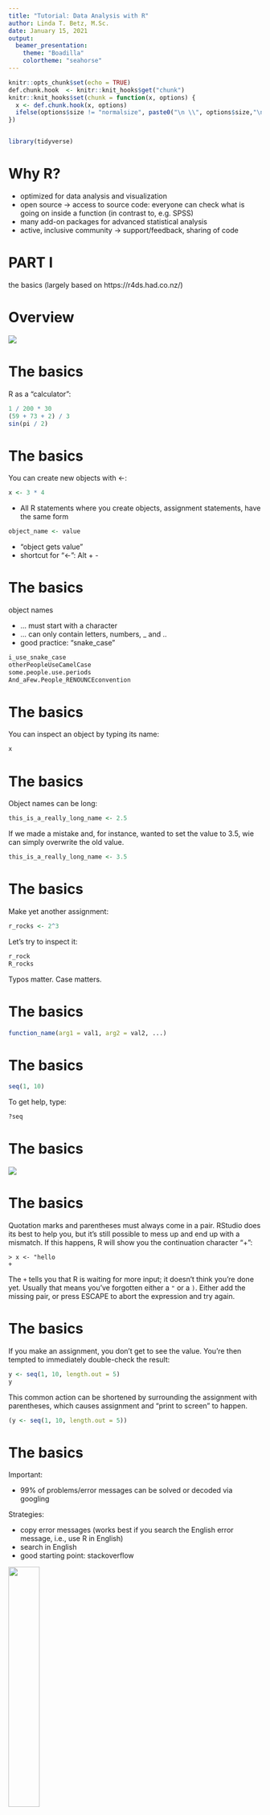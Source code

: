 ```yaml
---
title: "Tutorial: Data Analysis with R"
author: Linda T. Betz, M.Sc.
date: January 15, 2021
output: 
  beamer_presentation:
    theme: "Boadilla"
    colortheme: "seahorse"
---
```

```r
knitr::opts_chunk$set(echo = TRUE)
def.chunk.hook  <- knitr::knit_hooks$get("chunk")
knitr::knit_hooks$set(chunk = function(x, options) {
  x <- def.chunk.hook(x, options)
  ifelse(options$size != "normalsize", paste0("\n \\", options$size,"\n\n", x, "\n\n \\normalsize"), x)
})


library(tidyverse)

```

# Why R?

- optimized for data analysis and visualization
- open source → access to source code: everyone can check what is going on inside a function (in contrast to, e.g. SPSS) 
- many add-on packages for advanced statistical analysis
- active, inclusive community → support/feedback, sharing of code

# PART I
the basics (largely based on https://r4ds.had.co.nz/)

# Overview
![](./imgs/console.png)

# The basics
R as a "calculator":
```r
1 / 200 * 30
(59 + 73 + 2) / 3
sin(pi / 2)
```
# The basics
You can create new objects with <-:
```r
x <- 3 * 4
```
- All R statements where you create objects, assignment statements, have the same form
```r
object_name <- value
```
- "object gets value"
- shortcut for “<-”: Alt + -

# The basics
object names

- … must start with a character 
- … can only contain letters, numbers, _ and ..
- good practice: “snake_case”

```r
i_use_snake_case
otherPeopleUseCamelCase
some.people.use.periods
And_aFew.People_RENOUNCEconvention
```

# The basics
You can inspect an object by typing its name:
```r
x 
```

# The basics
Object names can be long:
```r
this_is_a_really_long_name <- 2.5
```
If we made a mistake and, for instance, wanted to set the value to 3.5, wie can simply overwrite the old value.
```r
this_is_a_really_long_name <- 3.5
```

# The basics
Make yet another assignment:
```r
r_rocks <- 2^3
```
Let’s try to inspect it:
```r
r_rock
R_rocks
```
Typos matter. Case matters.

# The basics
```r
function_name(arg1 = val1, arg2 = val2, ...)
```
# The basics
```r
seq(1, 10)
```

To get help, type:
```r
?seq
```

# The basics
![](./imgs/seq.png)

# The basics
Quotation marks and parentheses must always come in a pair. RStudio does its best to help you, but it's still possible to mess up and end up with a mismatch. If this happens, R will show you the continuation character "+":

```
> x <- "hello
+
```
The `+` tells you that R is waiting for more input; it doesn't think you're done yet. Usually that means you've forgotten either a `"` or a `)`. Either add the missing pair, or press ESCAPE to abort the expression and try again.

# The basics
If you make an assignment, you don't get to see the value. You're then tempted to immediately double-check the result:

```r
y <- seq(1, 10, length.out = 5)
y
```

This common action can be shortened by surrounding the assignment with parentheses, which causes assignment and "print to screen" to happen.

```r
(y <- seq(1, 10, length.out = 5))
```

# The basics
Important:

- 99% of problems/error messages can be solved or decoded via googling 

Strategies:

- copy error messages (works best if you search the English error message, i.e., use R in English)
- search in English 
- good starting point: stackoverflow

![](./imgs/lmgtfy.jpg){ width=35% height=35% }

# The basics
In the environment in the upper right pane, you can see all of the objects that you’ve created.
\
\
![](./imgs/environment.PNG)

# Creating projects
It is common practice to keep all the files associated with a project together — input data, R scripts, analytical results, figures.
To create a project: Click File > New Project, then:  
\
\

![](./imgs/project1.png){ width=30% height=30% }
![](./imgs/project2.png){ width=30% height=30% }
![](./imgs/project3.png){ width=30% height=30% }

Think carefully about which subdirectory you put the project in. 

# Creating projects
Check that the "home" directory of your project is the current working directory:
```r
getwd()
```
Whenever you refer to a file with a relative path it will look for it here.\
Some good practices:

- Create an R project for each data analysis project.
- Keep data files there.
- Keep scripts there; edit them, run them in bits or as a whole.
- Save your outputs (plots and cleaned data) there.
- Only ever use relative paths, not absolute paths.

# Installation of packages
Many useful functions are not built-in directly into R, but have to be imported from external extensions, so-called "packages". We first need to install them. Here, we install the tidyverse, a collection of R packages for data wrangling, analysis and visualization.
```r
install.packages("tidyverse")
```

# Loading data
We load files in R with the readr package. First, we load the package via `library()`. It is good practice to load all libraries you use in an analysis in the beginning of the script. Generally, packages from the tidyverse should be loaded last.
```r
library(tidyverse)
```
Check out the print out you get when you run the code. It shows which packages are overwritten by dplyr. Some functions from base R now have to be called explicitly (e.g. stats::filter).

# Loading data
Next, we can use `read_csv()` from the tidyverse package to load the data file "data_cobre.csv". The first argument to `read_csv()` is the most important: it's the path to the file to read. If you have created a R project and have placed "data_cobre.csv" in the corresponding project folder, you can use relative rather than absolute paths to load your file:

```r
data_cobre <- read_csv("data_cobre.csv")
```
When you run `read_csv()`, it prints out a column specification with the name and type of each column. `read_csv()` uses the first line of the data for the column names, which is a common convention.

# PART II
data wrangling (largely based on https://r4ds.had.co.nz/)
\
\
![](./imgs/fishdata.PNG){ width=60% height=60% }

# Why data wrangling?
![](./imgs/cartoon.PNG){ width=70% height=70% }

# Why data wrangling?
Data often does not come in a tidy, ready-to-use format.

- uninformative variable names
- missing values coded as numbers (e.g. "-999") 
- outliers
- exclude people with to many missing values 
- a lot of time is spent cleaning up data

![](./imgs/weirddata.png){ width=60% height=60% }
![](./imgs/weirddata2.png){ width=30% height=30% }

# The dataset
- open dataset from the Center for Biomedical Research Excellence (https://coins.trendscenter.org)
- contains clinical participants with various diagnoses, and healthy controls
- every row represents one participant, every column is a variable 
- we'll use neuropsych data later in our machine learning exercises
```r
data_cobre 
```

# Variable types
Letter abbreviations under the column names describe the type of each variable:

- `dbl` stands for doubles, or real numbers (0.25, 1.00, -5).
- `chr` stands for character vectors, or strings ("abc").
- `fctr` stands for factors, which R uses to represent categorical variables with fixed possible values ("female"/"male").
- `lgl` stands for logical, vectors that contain only TRUE or FALSE.

There are other common types of variables that aren’t used in this dataset:

- `int` stands for integers (1, 2, ...).
- `date` stands for dates (31.12.2020).
- `dttm` stands for date-times (a date + a time; 31.12.2020 21:00).

# Vectors
A vector is a basic data structure in R. It contains *element of the same type*. Vectors are generally created using the `c()` function.
```r
x <- c(1, 5, 4, 9, 0)
x
y <- c("male", "female", "female", "male")
y
```
`c()` will try and coerce elements to the *same type* if they are different.
```r
x <- c(1, 5.4, TRUE, "hello")
x
```

# Getting started
After loading the data, it is helpful to get an overview of what is going on. There are several options:
```r
head(data_cobre) # show the first 6 rows of a data set
```

# Getting started
```r
summary(data_cobre) # gives descriptive stats for every variable
```

# Getting started
```r
data_cobre$age # shows one specific variable

table(data_cobre$gender) # shows frequency of values for one variable
```

# Getting started
```r
data_cobre[,1] # => first column
data_cobre[1,] # => first row
data_cobre[1,1] # => first row, first column
```

# Data transformation
First, we are going to look at the five key dplyr functions that allow you to solve the vast majority of data manipulation challenges:

- Pick observations by their values (`filter()`).
- Reorder the rows (`arrange()`).
- Pick variables by their names (`select()`).
- Create new variables with functions of existing variables (`mutate()`).
- Collapse many values down to a single summary (`summarize()`).

All 'verbs' work similarly:

- The first argument is a data frame.
- The subsequent arguments describe what to do with the data frame, using the variable names (without quotes).
- The result is a new data frame.

# Filter rows with `filter()`
`filter()` allows you to subset observations based on their values. The first argument is the name of the data frame. The second and subsequent arguments are the expressions that filter the data frame. For example, we can select all participants with age 65.
```r
filter(data_cobre, age == 65)
```
When you run that line of code, dplyr executes the filtering operation and returns a new data frame. dplyr functions *never modify their inputs*, so if you want to save the result, you’ll need to use the assignment operator, <-:
```r
old_participants <- filter(data_cobre, age == 65)
```

# Comparisons
To use filtering effectively, you have to know how to select the observations that you want using the comparison operators. R provides the standard suite: >, >=, <, <=, != (not equal), and == (equal). When you’re starting out with R, the easiest mistake to make is to use = instead of == when testing for equality. When this happens you’ll get an informative error:
```r
old_participants <- filter(data_cobre, age = 65)
```

# Logical operations
Multiple arguments to `filter()` are combined with “and”: every expression must be true in order for a row to be included in the output. For other types of combinations, you’ll need to use Boolean operators: 

- & is “and”
- | is “or”
- ! is “not” 
\
\
\
![](./imgs/booleans.png){ width=50% height=50% }

# Logical operations
The following code finds all participants that are either defined as "bipolar" or "schizoaffective":

```r
filter(data_cobre, study_group == "Bipolar" | study_group == "Schizoaffective")
```

# Logical operations
A useful short-hand for this problem is x %in% y. This will select every row where x is one of the values in y. We could use it to rewrite the code above:
```r
filter(data_cobre, study_group %in% c("Bipolar", "Schizoaffective"))
```


# Missing values
One important feature of R that can make comparison tricky are missing values, or NAs (“not availables”). NA represents an unknown value: almost any operation involving an unknown value will also be unknown.
```r
10 == NA
NA + 5
NA / 9
```

# Missing values
The most confusing result is this one:
```r
NA == NA
```

It's easiest to understand why this is true with a bit more context:
```r
# Let x be Pedro's age. We don't know how old he is.
x <- NA
# Let y be Julian's age. We don't know how old he is.
y <- NA
# Are Julian and Pedro the same age?
x == y
# We don't know!
```

# Missing values
If you want to determine if a value is missing, use `is.na()`:
```r
is.na(x)
```

`filter()` only includes rows where the condition is `TRUE`; it excludes both `FALSE` and `NA` values. If you want to preserve missing values, ask for them explicitly:
```r
df <- tibble(x = c(1, NA, 3))
filter(df, x > 1)
filter(df, is.na(x) | x > 1)
```

# Excercises
Before getting started with the exercises, please make sure you have run the following code:
```r
install.packages("tidyverse") # install package we need
library(tidyverse) # load the package 
data_cobre <- read_csv("data_cobre.csv") # load data
```

# Excercises
- Find all participants who are 19 and younger. How many are there?
- Find all healthy control participants who are 19 and younger. How many are there?
- Find all women who are healthy controls and either have been diagnosed with bipolar disorder or schizophrenia. How many are there?
- How many patients have a missing value in the variable `age_onset_psychiatric_illness`?
- BONUS: Why does `NA ^ 0` not return `NA`? Why is `NA | TRUE` not `NA`?

# Solutions
Find all participants who are 19 and younger. How many are there?
```r
filter(data_cobre, age <= 19)
```

# Solutions
Find all healthy control participants who are 19 and younger. How many are there?
```r
filter(data_cobre, study_group == "Control" & age <= 19)
```

# Solutions
Find all women who have been diagnosed with either bipolar disorder or schizophrenia. How many are there?
```r
filter(data_cobre, gender == "female" & study_group %in% c("Bipolar", "Schizophrenia"))
```

# Solutions
How many patients have a missing value in the variable `age_onset_psychiatric_illness`?
```r
filter(data_cobre, study_group != "Control" & is.na(age_onset_psychiatric_illness))
```

# Arrange rows with `arrange()`
`arrange()` works similarly to `filter()` except that instead of selecting rows, it changes their order. It takes a data frame and a set of column names (or more complicated expressions) to order by. If you provide more than one column name, each additional column will be used to break ties in the values of preceding columns:
```r
arrange(data_cobre, age)
```

# Arrange rows with `arrange()`
Use `desc()` to re-order by a column in descending order:
```r
arrange(data_cobre, desc(age))
```
Missing values are always sorted at the end.

# Select columns with `select()`
It’s not uncommon to get datasets with hundreds or even thousands of variables. `select()` allows you to select a useful subset using operations based on the names of the variables.

`select()` is not super useful with our dataset because we only have `r ncol(data_cobre)` variables, but you can still get the general idea:
```r
select(data_cobre,  id,  age, gender)
```

# Select columns with `select()`
There are a number of helper functions you can use within `select()`:

- starts_with("abc"): matches names that begin with “abc”.
- ends_with("xyz"): matches names that end with “xyz”.
- contains("ijk"): matches names that contain “ijk”.
- matches("(.)\\1"): selects variables that match a regular expression. 
- num_range("x", 1:3): matches x1, x2 and x3.

```r
select(data_cobre, contains("age"))
```

# Select columns with `select()`
Another option is to use `select()` in conjunction with the `everything()` helper. This is useful if you have a handful of variables you’d like to move to the start of the data frame.

```r
select(data_cobre, study_group, everything()) 
```

# Rename variables
```r
rename(data_cobre, participant_id = id) # logic: new_name = old_name
```

# Exercises
- Rename all variables such that they contain upper case letters only.
- Select all variables that contain the word "study".
- Conceptually, what's the difference between `filter()` and `select()`?

# Solutions
Rename all variables such that they contain upper case letters only.
```r
rename_with(data_cobre, toupper)
```

# Solutions
Select all variables that contain the word "study".
```r
select(data_cobre, contains("study"))
```

# Add new variables with `mutate()`
`mutate()` adds new columns that are functions of existing columns. `mutate()` always adds new columns at the end of your dataset.
```r
mutate(data_cobre, age_months = age*12) # age in months
```
If you only want to keep the new variables, use `transmute()`:
```r
transmute(data_cobre, age_months = age*12) # age in months
```

# Useful creation functions
There are many functions for creating new variables that you can use with `mutate()`. The function must have a key property: it must take a vector of values as input, return a vector with the same number of values as output. Some examples:

- Arithmetic operators: +, -, *, /, ^.
- Modular arithmetic: %/% (integer division) and %% (remainder)
- Logs: log(), log2(), log10()
- Logical comparisons: <, <=, >, >=, !=, and ==

# Exercises
- Create a new variable `patient` that indicates if a participant has been diagnosed with any disorder or not.
- Z-transform the variable `age`, and store the result in a new variable `age_z_score`.

# Solutions
Create a new variable "patient" that indicates if a participant has been diagnosed with any disorder or not.
````r
mutate(data_cobre, patient = if_else(study_group == "Control", true = TRUE, false = FALSE)) 
```

# Solutions
Z-transform the variable "age", and store the result in a new variable "age_z_score".
````r
mutate(data_cobre, age_z_score = (age-mean(age))/sd(age))
```

# Part III
Summarize variables with `summarize()`

# Grouped summaries with `summarize()`

The last key data operation we'll look at is `summarize()`. It collapses a data frame to a single row:
```r
summarize(data_cobre, age_mean = mean(age)) 
```
`summarize()` is not terribly useful unless we pair it with `group_by()`. When you then use the dplyr verbs on a grouped data frame they’ll be automatically applied “by group”.

````r
by_group <- group_by(data_cobre, study_group) # save grouped data frame here
summarize(by_group, age = mean(age), .groups = "keep") # mean age per group
```

# Grouped summaries with `summarize()`
![](./imgs/group_summarize.png){ width=90% height=90% }

# Combining multiple operations with the pipe (`%>%`)
````r
by_group <- group_by(data_cobre, study_group) # save grouped data frame here
mean_age_groups <- summarize(by_group, age = mean(age), .groups = "drop") # mean age per group
filtered_age <- filter(mean_age_groups, age > 39)
```

An alternative, faster and less frustrating way to tackle this proplem is the pipe operator (`%>%`), which focuses on the transformations, not what’s being transformed, which makes the code easier to read. You can read it as a series of imperative statements: group, then summarize, then filter.

````r
data_cobre %>% 
  group_by(study_group) %>% # save grouped data frame here
  summarize(age = mean(age), .groups = "drop") %>% # mean age per group
  filter(age > 39)
```

# Combining multiple operations with the pipe (`%>%`)
![](./imgs/tidyverse_logic.PNG){ width=80% height=80% }


# Useful summary functions
![](./imgs/summarize_funs.PNG){ width=80% height=80% }

# Grouping by multiple variables
When you group by multiple variables, each summary peels off one level of the grouping:

````r
data_cobre %>% 
  group_by(study_group, first_degree_relative_psychosis) %>% # save grouped data frame here
  summarize(age_mean = mean(age), age_sd = sd(age), .groups = "drop") # mean/SD age per group
```

# Missing values (again)
Aggregation functions obey the usual rule of missing values: if there’s any missing value in the input, the output will be a missing value.
````r
data_cobre %>% 
  summarize(age_onset_mean = mean(age_onset_psychiatric_illness))
```
All aggregation functions have an `na.rm` argument which removes the missing values prior to computation:
````r
data_cobre %>% 
  summarize(age_onset_mean = mean(age_onset_psychiatric_illness, na.rm = TRUE))
```
This mean onset age, however, is far too high. Something else is wrong here... 

# Problematic coding of missing values
Let's look at the variable more closely:
````r
table(data_cobre$age_onset_psychiatric_illness)
```
Looks like missing values are coded as '9999'. Let's change that:
````r
data_cobre %>%
  mutate(
    age_onset_psychiatric_illness = if_else( # recode 9999 to NA
      age_onset_psychiatric_illness == "9999",
      true = NA_real_, # convert character to numeric vector
      false = as.numeric(age_onset_psychiatric_illness) # convert character to numeric vector
    )
  ) %>%
  summarize(mean = mean(age_onset_psychiatric_illness, na.rm = TRUE))
```

# Exercises (use `%>%`)
- Compute the mean (sd) age for patients who have a first degree relative with a psychotic disorder and those who do not.
- Recode the values in the variables `age_onset_psychiatric_illness` and `age_first_hospitalization` such that it can be analyzed properly. Overwrite the existing variables in `data_cobre`.
- Create a new variable that gives the time since the onset of psychiatric illness in years. Then compute the mean time since onset of psychiatric illness for men and women.
- Compute the earliest and latest age of onset of psychiatric illness.
- Compute the median of age of onset of psychiatric illness by diagnosis.

# Solutions
Compute the mean (sd) age for patients who have a first degree relative with a psychotic disorder and those who do not.
````r
data_cobre %>%
  filter(study_group != "Control" &
           !is.na(first_degree_relative_psychosis)) %>%
  group_by(first_degree_relative_psychosis, .groups = TRUE) %>%
  summarize(age_mean = mean(age),
            age_sd = sd(age))
```

# Solutions
Recode the values in the variables `age_onset_psychiatric_illness` and `age_first_hospitalization` such that it can be analyzed properly. Overwrite the existing variables in `data_cobre`.
````r
data_cobre <- data_cobre %>%
  mutate(
    age_onset_psychiatric_illness = if_else(
      # recode 9999 to NA
      age_onset_psychiatric_illness == "9999",
      true = NA_real_,
      false = as.numeric(age_onset_psychiatric_illness)
    ),
    age_first_hospitalization = if_else(
      # recode 9999 to NA
      age_first_hospitalization == "9999",
      true = NA_real_,
      false = as.numeric(age_first_hospitalization)
    )
  ) 
```

# Solutions
Create a new variable that gives the time since the onset of psychiatric illness in years. Then compute the mean time since onset of psychiatric illness for men and women.
````r
data_cobre %>%
  mutate(illness_duration = age - age_onset_psychiatric_illness) %>%
  group_by(gender, .drop = TRUE) %>%
  summarize(mean = mean(illness_duration, na.rm = TRUE))
```

# Solutions
Compute the earliest and latest age of onset of psychiatric illness.
````r
data_cobre %>%
  summarize(age_onset_min = min(age_onset_psychiatric_illness, na.rm = TRUE),
            age_onset_max = max(age_onset_psychiatric_illness, na.rm = TRUE))
```

# Solutions
Compute the median of age of onset of psychiatric illness by diagnosis.
````r
data_cobre %>%
  filter(study_group != "Control") %>%
  group_by(study_group, .drop = TRUE) %>%
  summarize(age_onset_median = median(age_onset_psychiatric_illness, na.rm = TRUE))
```